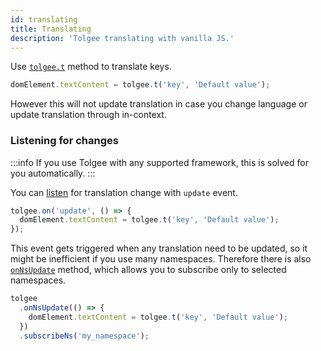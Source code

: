 ```yaml
---
id: translating
title: Translating
description: 'Tolgee translating with vanilla JS.'
---
```


Use [`tolgee.t`](../../api/core_package/tolgee.mdx#t) method to translate keys.

```ts
domElement.textContent = tolgee.t('key', 'Default value');
```

However this will not update translation in case you change language or update translation through in-context.

### Listening for changes

:::info
If you use Tolgee with any supported framework, this is solved for you automatically.
:::

You can [listen](../../api/core_package/tolgee.mdx#on) for translation change with `update` event.

```ts
tolgee.on('update', () => {
  domElement.textContent = tolgee.t('key', 'Default value');
});
```

This event gets triggered when any translation need to be updated, so it might be inefficient if you use many namespaces. Therefore there is also [`onNsUpdate`](../../api/core_package/tolgee.mdx#onnsupdate) method, which allows you to subscribe only to selected namespaces.

```ts
tolgee
  .onNsUpdate(() => {
    domElement.textContent = tolgee.t('key', 'Default value');
  })
  .subscribeNs('my_namespace');
```
